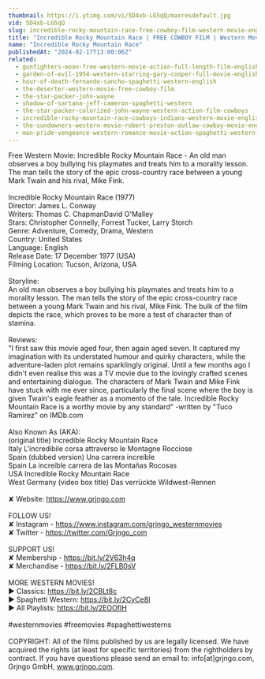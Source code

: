 ```yaml
---
thumbnail: https://i.ytimg.com/vi/5D4xb-LG5qQ/maxresdefault.jpg
vid: 5D4xb-LG5qQ
slug: incredible-rocky-mountain-race-free-cowboy-film-western-movie-english
title: "Incredible Rocky Mountain Race | FREE COWBOY FILM | Western Movie | English"
name: "Incredible Rocky Mountain Race"
publishedAt: "2024-02-17T13:00:06Z"
related:
  - gunfighters-moon-free-western-movie-action-full-length-film-english
  - garden-of-evil-1954-western-starring-gary-cooper-full-movie-english-full-free-western-movies
  - hour-of-death-fernando-sancho-spaghetti-western-english
  - the-deserter-western-movie-free-cowboy-film
  - the-star-packer-john-wayne
  - shadow-of-sartana-jeff-cameron-spaghetti-western
  - the-star-packer-colorized-john-wayne-western-action-film-cowboys
  - incredible-rocky-mountain-race-cowboys-indians-western-movie-english
  - the-sundowners-western-movie-robert-preston-outlaw-cowboy-movie-english
  - man-pride-vengeance-western-romance-movie-action-spaghetti-western-wild-west
---
```


Free Western Movie: Incredible Rocky Mountain Race - An old man observes a boy bullying his playmates and treats him to a morality lesson. The man tells the story of the epic cross-country race between a young Mark Twain and his rival, Mike Fink.<br />
<br />
Incredible Rocky Mountain Race (1977)<br />
Director: James L. Conway<br />
Writers: Thomas C. ChapmanDavid O'Malley<br />
Stars: Christopher Connelly, Forrest Tucker, Larry Storch<br />
Genre: Adventure, Comedy, Drama, Western<br />
Country: United States<br />
Language: English<br />
Release Date: 17 December 1977 (USA)<br />
Filming Location: Tucson, Arizona, USA<br />
<br />
Storyline:<br />
An old man observes a boy bullying his playmates and treats him to a morality lesson. The man tells the story of the epic cross-country race between a young Mark Twain and his rival, Mike Fink. The bulk of the film depicts the race, which proves to be more a test of character than of stamina.<br />
<br />
Reviews:<br />
"I first saw this movie aged four, then again aged seven. It captured my imagination with its understated humour and quirky characters, while the adventure-laden plot remains sparklingly original. Until a few months ago I didn't even realise this was a TV movie due to the lovingly crafted scenes and entertaining dialogue. The characters of Mark Twain and Mike Fink have stuck with me ever since, particularly the final scene where the boy is given Twain's eagle feather as a momento of the tale. Incredible Rocky Mountain Race is a worthy movie by any standard" -written by "Tuco Ramirez" on IMDb.com<br />
<br />
Also Known As (AKA):<br />
(original title) Incredible Rocky Mountain Race<br />
Italy L'incredibile corsa attraverso le Montagne Rocciose<br />
Spain (dubbed version) Una carrera increíble<br />
Spain La increíble carrera de las Montañas Rocosas<br />
USA Incredible Rocky Mountain Race<br />
West Germany (video box title) Das verrückte Wildwest-Rennen<br />
<br />
✘ Website: https://www.grjngo.com<br />
<br />
FOLLOW US!<br />
✘ Instagram - https://www.instagram.com/grjngo_westernmovies<br />
✘ Twitter - https://twitter.com/Grjngo_com<br />
<br />
SUPPORT US!<br />
✘ Membership - https://bit.ly/2V63h4q<br />
✘ Merchandise - https://bit.ly/2FLB0sV<br />
<br />
MORE WESTERN MOVIES! <br />
► Classics: https://bit.ly/2CBLt8c <br />
► Spaghetti Western: https://bit.ly/2CyCe8I <br />
► All Playlists: https://bit.ly/2EOOfIH <br />
<br />
#westernmovies #freemovies #spaghettiwesterns<br />
<br />
COPYRIGHT: All of the films published by us are legally licensed. We have acquired the rights (at least for specific territories) from the rightholders by contract. If you have questions please send an email to: info[at]grjngo.com, Grjngo GmbH, www.grjngo.com.